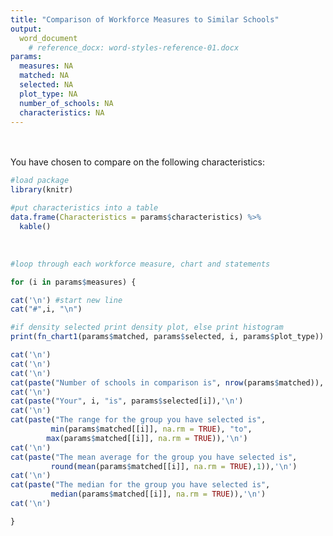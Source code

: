 ```yaml
---
title: "Comparison of Workforce Measures to Similar Schools"
output: 
  word_document
    # reference_docx: word-styles-reference-01.docx  
params:
  measures: NA
  matched: NA
  selected: NA
  plot_type: NA
  number_of_schools: NA
  characteristics: NA
---
```

<br>
<br>
You have chosen to compare on the following characteristics:
<br>
```r
#load package
library(knitr)

#put characteristics into a table
data.frame(Characteristics = params$characteristics) %>%
  kable()

```

<br>

```r


#loop through each workforce measure, chart and statements

for (i in params$measures) {

cat('\n') #start new line 
cat("#",i, "\n")

#if density selected print density plot, else print histogram
print(fn_chart1(params$matched, params$selected, i, params$plot_type))

cat('\n')
cat('\n')
cat('\n')
cat(paste("Number of schools in comparison is", nrow(params$matched)),'\n')
cat('\n')
cat(paste("Your", i, "is", params$selected[i]),'\n')
cat('\n')
cat(paste("The range for the group you have selected is", 
         min(params$matched[[i]], na.rm = TRUE), "to", 
        max(params$matched[[i]], na.rm = TRUE)),'\n')
cat('\n')
cat(paste("The mean average for the group you have selected is",
         round(mean(params$matched[[i]], na.rm = TRUE),1)),'\n')
cat('\n')
cat(paste("The median for the group you have selected is",
         median(params$matched[[i]], na.rm = TRUE)),'\n')
cat('\n')

}
```

